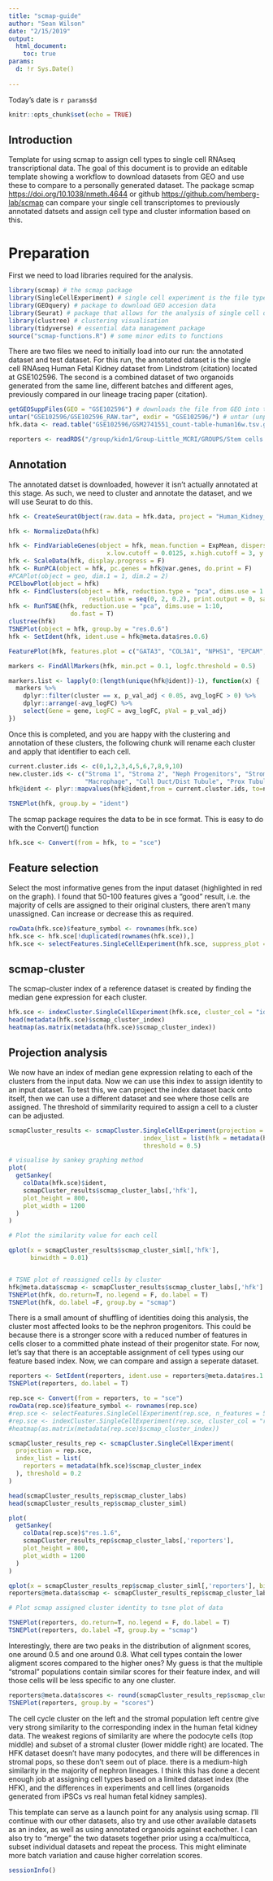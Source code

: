 ```yaml
---
title: "scmap-guide"
author: "Sean Wilson"
date: "2/15/2019"
output: 
  html_document:
    toc: true
params:
  d: !r Sys.Date()
  
---
```


Today's date is `r params$d`

```r
knitr::opts_chunk$set(echo = TRUE)
```

## Introduction

Template for using scmap to assign cell types to single cell RNAseq transcriptional data. The goal of this document is to provide an editable template showing a workflow to download datasets from GEO and use these to compare to a personally generated dataset. The package scmap <https://doi.org/10.1038/nmeth.4644> or github <https://github.com/hemberg-lab/scmap> can compare your single cell transcriptomes to previously annotated datsets and assign cell type and cluster information based on this.

# Preparation

First we need to load libraries required for the analysis. 

```r
library(scmap) # the scmap package
library(SingleCellExperiment) # single cell experiment is the file type scmap uses for transcriptional data
library(GEOquery) # package to download GEO accesion data
library(Seurat) # package that allows for the analysis of single cell data, use to do QC and clustering and convert to sce post analysis
library(clustree) # clustering visualisation 
library(tidyverse) # essential data management package
source("scmap-functions.R") # some minor edits to functions
```

There are two files we need to initially load into our run: the annotated dataset and test dataset. For this run, the annotated dataset is the single cell RNAseq Human Fetal Kidney dataset from Lindstrom (citation) located at GSE102596. The second is a combined dataset of two organoids generated from the same line, different batches and different ages, previously compared in our lineage tracing paper (citation).

```r
getGEOSuppFiles(GEO = "GSE102596") # downloads the file from GEO into the working directory
untar("GSE102596/GSE102596_RAW.tar", exdir = "GSE102596/") # untar (unpacks) file
hfk.data <- read.table("GSE102596/GSM2741551_count-table-human16w.tsv.gz", sep = "\t") # converts the expression matrix into a data.table

reporters <- readRDS("/group/kidn1/Group-Little_MCRI/GROUPS/Stem cells and Regeneration/Single Cell/Reporters_18vs25Days/output/seurat/D18vsD25_combined_20clusters_seurat.rds") # loads previously prepared .rds file of organoid data
```

## Annotation

The annotated datset is downloaded, however it isn't actually annotated at this stage. As such, we need to cluster and annotate the dataset, and we will use Seurat to do this.

```r
hfk <- CreateSeuratObject(raw.data = hfk.data, project = "Human_Kidney_hfk")

hfk <- NormalizeData(hfk)

hfk <- FindVariableGenes(object = hfk, mean.function = ExpMean, dispersion.function = LogVMR, 
                           x.low.cutoff = 0.0125, x.high.cutoff = 3, y.cutoff = 0.5)
hfk <- ScaleData(hfk, display.progress = F)
hfk <- RunPCA(object = hfk, pc.genes = hfk@var.genes, do.print = F)
#PCAPlot(object = geo, dim.1 = 1, dim.2 = 2)
PCElbowPlot(object = hfk)
hfk <- FindClusters(object = hfk, reduction.type = "pca", dims.use = 1:10, 
                      resolution = seq(0, 2, 0.2), print.output = 0, save.SNN = TRUE)
hfk <- RunTSNE(hfk, reduction.use = "pca", dims.use = 1:10, 
                 do.fast = T)
clustree(hfk)
TSNEPlot(object = hfk, group.by = "res.0.6")
hfk <- SetIdent(hfk, ident.use = hfk@meta.data$res.0.6)

FeaturePlot(hfk, features.plot = c("GATA3", "COL3A1", "NPHS1", "EPCAM", "SIX1", "PAX2"), cols.use = c("grey", "red"), nCol = 3)

markers <- FindAllMarkers(hfk, min.pct = 0.1, logfc.threshold = 0.5)

markers.list <- lapply(0:(length(unique(hfk@ident))-1), function(x) {
  markers %>%
    dplyr::filter(cluster == x, p_val_adj < 0.05, avg_logFC > 0) %>%
    dplyr::arrange(-avg_logFC) %>%
    select(Gene = gene, LogFC = avg_logFC, pVal = p_val_adj)
})
```

Once this is completed, and you are happy with the clustering and annotation of these clusters, the following chunk will rename each cluster and apply that identifier to each cell.

```r

current.cluster.ids <- c(0,1,2,3,4,5,6,7,8,9,10)
new.cluster.ids <- c("Stroma 1", "Stroma 2", "Neph Progenitors", "Stroma DCN", "Endothelium", "Stroma 3", 
                     "Macrophage", "Coll Duct/Dist Tubule", "Prox Tubule/Gloms", "Cell Cycle", "Blood")
hfk@ident <- plyr::mapvalues(hfk@ident,from = current.cluster.ids, to=new.cluster.ids)

TSNEPlot(hfk, group.by = "ident")
```

The scmap package requires the data to be in sce format. This is easy to do with the Convert() function

```r
hfk.sce <- Convert(from = hfk, to = "sce")
```

## Feature selection

Select the most informative genes from the input dataset (highlighted in red on the graph). I found that 50-100 features gives a "good" result, i.e. the majority of cells are assigned to their original clusters, there aren't many unassigned. Can increase or decrease this as required.

```r
rowData(hfk.sce)$feature_symbol <- rownames(hfk.sce)
hfk.sce <- hfk.sce[!duplicated(rownames(hfk.sce)),]
hfk.sce <- selectFeatures.SingleCellExperiment(hfk.sce, suppress_plot = F, n_features = 100)
```

## scmap-cluster

The scmap-cluster index of a reference dataset is created by finding the median gene expression for each cluster.

```r
hfk.sce <- indexCluster.SingleCellExperiment(hfk.sce, cluster_col = "ident")
head(metadata(hfk.sce)$scmap_cluster_index)
heatmap(as.matrix(metadata(hfk.sce)$scmap_cluster_index))
```

## Projection analysis

We now have an index of median gene expression relating to each of the clusters from the input data. Now we can use this index to assign identity to an input dataset. To test this, we can project the index dataset back onto itself, then we can use a different dataset and see where those cells are assigned. The threshold of simmilarity required to assign a cell to a cluster can be adjusted.

```r
scmapCluster_results <- scmapCluster.SingleCellExperiment(projection = hfk.sce,
                                     index_list = list(hfk = metadata(hfk.sce)$scmap_cluster_index),
                                     threshold = 0.5)

# visualise by sankey graphing method
plot(
  getSankey(
    colData(hfk.sce)$ident, 
    scmapCluster_results$scmap_cluster_labs[,'hfk'],
    plot_height = 800,
    plot_width = 1200
  )
)

# Plot the similarity value for each cell

qplot(x = scmapCluster_results$scmap_cluster_siml[,'hfk'],
      binwidth = 0.01)


# TSNE plot of reassigned cells by cluster
hfk@meta.data$scmap <- scmapCluster_results$scmap_cluster_labs[,'hfk']
TSNEPlot(hfk, do.return=T, no.legend = F, do.label = T)
TSNEPlot(hfk, do.label =F, group.by = "scmap")


```

There is a small amount of shuffling of identities doing this analysis, the cluster most affected looks to be the nephron progenitors. This could be because there is a stronger score with a reduced number of features in cells closer to a committed phate instead of their progenitor state. For now, let's say that there is an acceptable assignment of cell types using our feature based index. Now, we can compare and assign a seperate dataset.

```r
reporters <- SetIdent(reporters, ident.use = reporters@meta.data$res.1.6)
TSNEPlot(reporters, do.label = T)

rep.sce <- Convert(from = reporters, to = "sce")
rowData(rep.sce)$feature_symbol <- rownames(rep.sce)
#rep.sce <- selectFeatures.SingleCellExperiment(rep.sce, n_features = 500, suppress_plot = F)
#rep.sce <- indexCluster.SingleCellExperiment(rep.sce, cluster_col = "res.1.6")
#heatmap(as.matrix(metadata(rep.sce)$scmap_cluster_index))

scmapCluster_results_rep <- scmapCluster.SingleCellExperiment(
  projection = rep.sce, 
  index_list = list(
    reporters = metadata(hfk.sce)$scmap_cluster_index
  ), threshold = 0.2
)

head(scmapCluster_results_rep$scmap_cluster_labs)
head(scmapCluster_results_rep$scmap_cluster_siml)

plot(
  getSankey(
    colData(rep.sce)$"res.1.6", 
    scmapCluster_results_rep$scmap_cluster_labs[,'reporters'],
    plot_height = 800,
    plot_width = 1200
  )
)

qplot(x = scmapCluster_results_rep$scmap_cluster_siml[,'reporters'], binwidth = 0.01)
reporters@meta.data$scmap <- scmapCluster_results_rep$scmap_cluster_labs[,'reporters']

# Plot scmap assigned cluster identity to tsne plot of data

TSNEPlot(reporters, do.return=T, no.legend = F, do.label = T)
TSNEPlot(reporters, do.label =T, group.by = "scmap")

```

Interestingly, there are two peaks in the distribution of alignment scores, one around 0.5 and one around 0.8. What cell types contain the lower aligment scores compared to the higher ones? My guess is that the multiple "stromal" populations contain similar scores for their feature index, and will those cells will be less specific to any one cluster.

```r
reporters@meta.data$scores <- round(scmapCluster_results_rep$scmap_cluster_siml[, 'reporters'], digits = 1) # round so as to make graphing easier
TSNEPlot(reporters, group.by = "scores")

```

The cell cycle cluster on the left and the stromal population left centre give very strong similarity to the corresponding index in the human fetal kidney data. The weakest regions of similarity are where the podocyte cells (top middle) and subset of a stromal cluster (lower middle right) are located. The HFK dataset doesn't have many podocytes, and there will be differences in stromal pops, so these don't seem out of place. there is a medium-high similarity in the majority of nephron lineages. I think this has done a decent enough job at assigning cell types based on a limited dataset index (the HFK), and the differences in experiments and cell lines (organoids generated from iPSCs vs real human fetal kidney samples).

This template can serve as a launch point for any analysis using scmap. I'll continue with our other datasets, also try and use other available datasets as an index, as well as using annotated organoids against eachother. I can also try to "merge" the two datasets together prior using a cca/multicca, subset individual datasets and repeat the process. This might eliminate more batch variation and cause higher correlation scores.

```r
sessionInfo()
```












